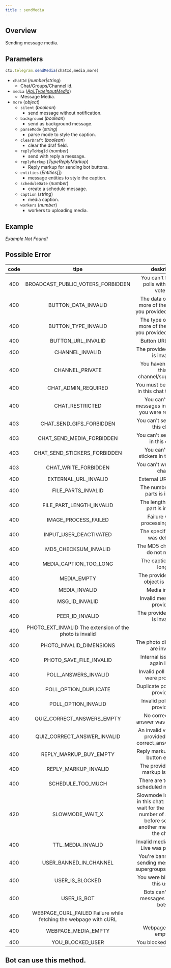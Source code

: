 ```yaml
---
title : sendMedia
---
```

## Overview
Sending message media.
## Parameters
```ts 
ctx.telegram.sendMedia(chatId,media,more)
```
- `chatId` (_number|string_)
    - Chat/Groups/Channel id.
- `media` (_[Api.TypeInputMedia](https://gram.js.org/beta/modules/tl_api.api.html#typeinputmedia)_)
    - Message Media.
- `more` (_object_)
    - `silent` (_boolean_)
        - send message without notification.
    - `background` (_boolean_)
        - send as background message.
    - `parseMode` (_string_)
        - parse mode to style the caption.
    - `clearDraft` (_boolean_)
        - clear the draf field.
    - `replyToMsgId` (_number_)
        - send with reply a message.
    - `replyMarkup` (_TypeReplyMarkup_)
        - Reply markup for sending bot buttons.
    - `entities` (_Entities[]_)
        - message entities to style the caption.
    - `scheduleDate` (_number_)
        - create a schedule message.
    - `caption` (_string_)
        - media caption.
    - `workers` (_number_)
        - workers to uploading media.
## Example
_Example Not Found!_
## Possible Error
| code |                                tipe                                |                                                            deskripsi                                                            |
|:----:|:------------------------------------------------------------------:|:-------------------------------------------------------------------------------------------------------------------------------:|
| 400  |                BROADCAST_PUBLIC_VOTERS_FORBIDDEN                 |                                           You can't forward polls with public voters                                            |
| 400  |                       BUTTON_DATA_INVALID                        |                                 The data of one or more of the buttons you provided is invalid                                  |
| 400  |                       BUTTON_TYPE_INVALID                        |                                 The type of one or more of the buttons you provided is invalid                                  |
| 400  |                        BUTTON_URL_INVALID                        |                                                       Button URL invalid                                                        |
| 400  |                          CHANNEL_INVALID                           |                                                 The provided channel is invalid                                                 |
| 400  |                          CHANNEL_PRIVATE                           |                                           You haven't joined this channel/supergroup                                            |
| 400  |                       CHAT_ADMIN_REQUIRED                        |                                          You must be an admin in this chat to do this                                           |
| 400  |                          CHAT_RESTRICTED                           |                                    You can't send messages in this chat, you were restricted                                    |
| 403  |                     CHAT_SEND_GIFS_FORBIDDEN                     |                                                You can't send gifs in this chat                                                 |
| 403  |                    CHAT_SEND_MEDIA_FORBIDDEN                     |                                                You can't send media in this chat                                                |
| 403  |                   CHAT_SEND_STICKERS_FORBIDDEN                   |                                              You can't send stickers in this chat.                                              |
| 403  |                       CHAT_WRITE_FORBIDDEN                       |                                                  You can't write in this chat                                                   |
| 400  |                       EXTERNAL_URL_INVALID                       |                                                      External URL invalid                                                       |
| 400  |                        FILE_PARTS_INVALID                        |                                               The number of file parts is invalid                                               |
| 400  |                     FILE_PART_LENGTH_INVALID                     |                                              The length of a file part is invalid                                               |
| 400  |                       IMAGE_PROCESS_FAILED                       |                                                 Failure while processing image                                                  |
| 400  |                      INPUT_USER_DEACTIVATED                      |                                                 The specified user was deleted                                                  |
| 400  |                       MD5_CHECKSUM_INVALID                       |                                                 The MD5 checksums do not match                                                  |
| 400  |                      MEDIA_CAPTION_TOO_LONG                      |                                                     The caption is too long                                                     |
| 400  |                            MEDIA_EMPTY                             |                                              The provided media object is invalid                                               |
| 400  |                           MEDIA_INVALID                            |                                                          Media invalid                                                          |
| 400  |                          MSG_ID_INVALID                          |                                                   Invalid message ID provided                                                   |
| 400  |                         PEER_ID_INVALID                          |                                                 The provided peer id is invalid                                                 |
| 400  |     PHOTO_EXT_INVALID The extension of the photo is invalid      |                                                                                                                                 |
| 400  |                     PHOTO_INVALID_DIMENSIONS                     |                                                The photo dimensions are invalid                                                 |
| 400  |                     PHOTO_SAVE_FILE_INVALID                      |                                                Internal issues, try again later                                                 |
| 400  |                       POLL_ANSWERS_INVALID                       |                                               Invalid poll answers were provided                                                |
| 400  |                      POLL_OPTION_DUPLICATE                       |                                                 Duplicate poll options provided                                                 |
| 400  |                       POLL_OPTION_INVALID                        |                                                  Invalid poll option provided                                                   |
| 400  |                    QUIZ_CORRECT_ANSWERS_EMPTY                    |                                              No correct quiz answer was specified                                               |
| 400  |                   QUIZ_CORRECT_ANSWER_INVALID                    |                                   An invalid value was provided to the correct_answers field                                    |
| 400  |                      REPLY_MARKUP_BUY_EMPTY                      |                                                Reply markup for buy button empty                                                |
| 400  |                       REPLY_MARKUP_INVALID                       |                                              The provided reply markup is invalid                                               |
| 400  |                        SCHEDULE_TOO_MUCH                         |                                              There are too many scheduled messages                                              |
| 420  |                         SLOWMODE_WAIT_X                          | Slowmode is enabled in this chat: you must wait for the specified number of seconds before sending another message to the chat. |
| 400  |                        TTL_MEDIA_INVALID                         |                                             Invalid media Time To Live was provided                                             |
| 400  |                      USER_BANNED_IN_CHANNEL                      |                                   You're banned from sending messages in supergroups/channels                                   |
| 400  |                         USER_IS_BLOCKED                          |                                                  You were blocked by this user                                                  |
| 400  |                           USER_IS_BOT                            |                                             Bots can't send messages to other bots                                              |
| 400  | WEBPAGE_CURL_FAILED Failure while fetching the webpage with cURL |                                                                                                                                 |
| 400  |                       WEBPAGE_MEDIA_EMPTY                        |                                                       Webpage media empty                                                       |
| 400  |                         YOU_BLOCKED_USER                         |                                                      You blocked this user                                                      |

## Bot can use this method.